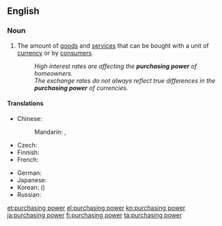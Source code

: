 ==English==
{{wikipedia}}

===Noun===
{{en-noun|-}}

# {{economics}} The amount of [[goods]] and [[service]]s that can be bought with a unit of [[currency]] or by [[consumer|consumers]].
#: ''High interest rates are affecting the '''purchasing power''' of homeowners.''
#: ''The exchange rates do not always reflect true differences in the '''purchasing power''' of currencies.''

====Translations====
{{trans-top|amount of goods and services that can be purchased with a unit of currency}}
* Chinese:
*: Mandarin: {{t|cmn|購買力|sc=Hani}}, {{t|cmn|购买力|tr=gòumǎilì|sc=Hani}}
* Czech: {{t-|cs|kupní síla|f}}
* Finnish: {{t-|fi|ostovoima}}
* French: {{t|fr|pouvoir d'achat|m}}
{{trans-mid}}
* German: {{t+|de|Kaufkraft|f}}
* Japanese: {{t|ja|購買力|tr=こうばいりょく, kōbai-ryoku}}
* Korean: {{t|ko|구매력|tr=gumae-ryeok|sc=Hang}} ({{t|ko|購買力|sc=Hani}})
* Russian: {{t|ru|покупательная способность|f|tr=pokupátel'naya sposóbnost'}}
{{trans-bottom}}

[[et:purchasing power]]
[[el:purchasing power]]
[[kn:purchasing power]]
[[ja:purchasing power]]
[[fi:purchasing power]]
[[ta:purchasing power]]